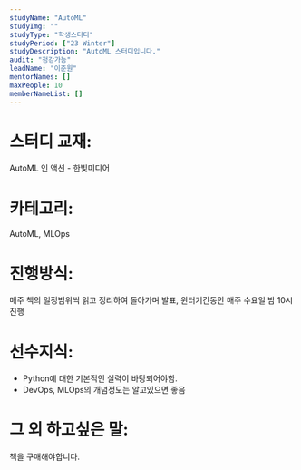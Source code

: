 ```yaml
---
studyName: "AutoML"
studyImg: ""
studyType: "학생스터디"
studyPeriod: ["23 Winter"]
studyDescription: "AutoML 스터디입니다."
audit: "청강가능"
leadName: "이준원"
mentorNames: []
maxPeople: 10
memberNameList: []
---
```



# 스터디 교재: 
AutoML 인 액션 - 한빛미디어

# 카테고리: 
AutoML, MLOps

# 진행방식: 
매주 책의 일정범위씩 읽고 정리하여 돌아가며 발표, 윈터기간동안 매주 수요일 밤 10시 진행

# 선수지식: 
- Python에 대한 기본적인 실력이 바탕되어야함. 
- DevOps, MLOps의 개념정도는 알고있으면 좋음

# 그 외 하고싶은 말: 
책을 구매해야합니다.